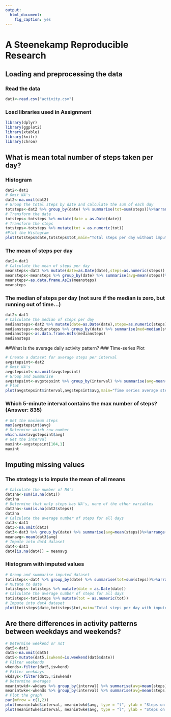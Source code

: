 ---
output: 
  html_document: 
    fig_caption: yes
---

# A Steenekamp Reproducible Research
## Loading and preprocessing the data
### Read the data
```{r read}
dat1<-read.csv("activity.csv")
```
### Load libraries used in Assignment
```{r Load libraries}
library(dplyr)
library(ggplot2)
library(xtable)
library(knitr)
library(chron)
```

## What is mean total number of steps taken per day?
### Histogram
```{R total number of steps}
dat2<-dat1
# Omit NA's
dat2<-na.omit(dat2)
# Group the total steps by date and calculate the sum of each day
totsteps<-dat2 %>% group_by(date) %>% summarise(tot=sum(steps))%>%arrange(date)
# Transform the date
totsteps<-totsteps %>% mutate(date = as.Date(date))
# Transform the steps
totsteps<-totsteps %>% mutate(tot = as.numeric(tot))
#Plot the Histogram
plot(totsteps$date,totsteps$tot,main="Total steps per day without imputed NA's",xlab="Date",ylab="Total Steps",type="h",col="blue")
```


### The mean of steps per day
```{r calculate Mean}
dat2<-dat1
# Calculate the mean of steps per day
meansteps<-dat2 %>% mutate(date=as.Date(date),steps=as.numeric(steps))
meansteps<-meansteps %>% group_by(date) %>% summarise(avg=mean(steps))%>%arrange(date)
meansteps<-as.data.frame.AsIs(meansteps)
meansteps
```


### The median of steps per day (not sure if the median is zero, but running out of time...)
```{r median1}
dat2<-dat1
# Calculate the median of steps per day
mediansteps<-dat2 %>% mutate(date=as.Date(date),steps=as.numeric(steps))
mediansteps<-mediansteps %>% group_by(date) %>% summarise(med=median(steps))%>%arrange(date)
mediansteps<-as.data.frame.AsIs(mediansteps)
mediansteps

```

##What is the average daily activity pattern?
### Time-series Plot
```{r Timeseries plot}
# Create a dataset for average steps per interval
avgstepsint<-dat2
# Omit NA's
avgstepsint<-na.omit(avgstepsint)
# Group and Summarise
avgstepsint<-avgstepsint %>% group_by(interval) %>% summarise(avg=mean(steps))%>%arrange(interval)
# Plot
plot(avgstepsint$interval,avgstepsint$avg,main="Time series average steps",xlab="Interval",ylab="Avg Steps",type="l",col="steelblue4")
``` 

### Which 5-minute interval contains the max number of steps? (Answer: 835)
```{r max steps}
# Get the maximum steps
max(avgstepsint$avg)
# Determine which row number
which.max(avgstepsint$avg)
# Get the interval
maxint<-avgstepsint[104,1]
maxint
```
## Imputing missing values
### The strategy is to impute the mean of all means
```{r Strategy for NAs}
# Calculate the number of NA's
dat1na<-sum(is.na(dat1))
dat1na
# Determine that only steps has NA's, none of the other variables
dat2na<-sum(is.na(dat2$steps))
dat2na
# Calculate the average number of steps for all days
dat3<-dat1
dat3<-na.omit(dat3)
dat3<-dat3 %>% group_by(date) %>% summarise(avg=mean(steps))%>%arrange(date)
meanavg<-mean(dat3$avg)
# Impute into dat4 dataset
dat4<-dat1
dat4[is.na(dat4)] = meanavg
```
### Histogram with imputed values

```{r Histogram with imputed values}
# Group and summarise imputed dataset
totisteps<-dat4 %>% group_by(date) %>% summarise(tot=sum(steps))%>%arrange(date)
# Mutate to date
totisteps<-totisteps %>% mutate(date = as.Date(date))
# Calculate the average number of steps for all days
totisteps<-totisteps %>% mutate(tot = as.numeric(tot))
# Impute into dat4 dataset
plot(totisteps$date,totisteps$tot,main="Total steps per day with imputed NA's",xlab="Date",ylab="Total Steps",type="h",col="red")
```    

## Are there differences in activity patterns between weekdays and weekends?
```{r weekends and weekdays}
# Determine weekend or not
dat5<-dat1
dat5<-na.omit(dat5)
dat5<-mutate(dat5,iswkend=is.weekend(dat5$date))
# Filter weekends
wkends<-filter(dat5,iswkend)
# Filter weekdays
wkdays<-filter(dat5,!iswkend)
# Determine averages
meanintwkd<-wkdays %>% group_by(interval) %>% summarise(avg=mean(steps))%>%arrange(interval)
meanintwke<-wkends %>% group_by(interval) %>% summarise(avg=mean(steps))%>%arrange(interval)
# Plot the graph
par(mfrow = c(1,2))
plot(meanintwkd$interval, meanintwkd$avg, type = "l", ylab = "Steps on Weekdays", xlab = "Interval",main="Weekdays",col="red")
plot(meanintwke$interval, meanintwke$avg, type = "l", ylab = "Steps on Weekends", xlab = "Interval",main="Weekends",col="blue") 
```   
